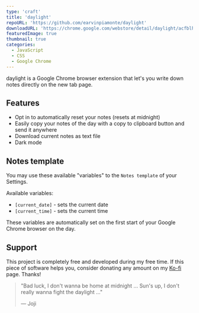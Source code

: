 ```yaml
---
type: 'craft'
title: 'daylight'
repoURL: 'https://github.com/earvinpiamonte/daylight'
downloadURL: 'https://chrome.google.com/webstore/detail/daylight/acfblhlodbfnocogojghkgnpoellplll'
featuredImage: true
thumbnail: true
categories:
  - JavaScript
  - CSS
  - Google Chrome
---
```


daylight is a Google Chrome browser extension that let's you write down notes directly on the new tab page.

## Features

- Opt in to automatically reset your notes (resets at midnight)
- Easily copy your notes of the day with a copy to clipboard button and send it anywhere
- Download current notes as text file
- Dark mode

## Notes template

You may use these available "variables" to the `Notes template` of your Settings.

Available variables:

- `[current_date]` - sets the current date
- `[current_time]` - sets the current time

These variables are automatically set on the first start of your Google Chrome browser on the day.

## Support

This project is completely free and developed during my free time. If this piece of software helps you, consider donating any amount on my [Ko-fi](https://ko-fi.com/earvinpiamonte) page. Thanks!

> "Bad luck, I don't wanna be home at midnight ... Sun's up, I don't really wanna fight the daylight ..."
>
> &mdash; Joji
